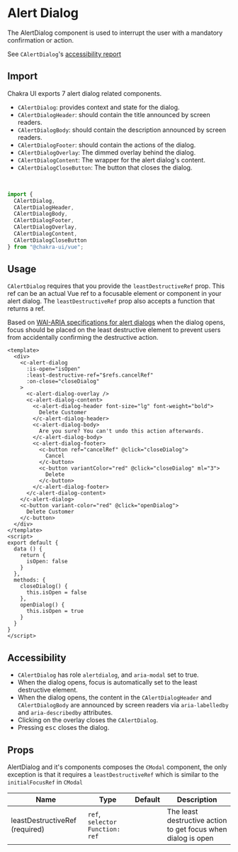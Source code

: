 
<SEO
  title="Alert Dialog"
  description="The AlertDialog component is used to interrupt the user with a mandatory confirmation or action."
/>

# Alert Dialog

The AlertDialog component is used to interrupt the user with a mandatory confirmation
or action.

See `CAlertDialog`'s <a href="https://github.com/chakra-ui/chakra-ui-vue/blob/master/packages/chakra-ui-core/src/CAlertDialog/accessibility.md">accessibility report</a>

## Import

Chakra UI exports 7 alert dialog related components.

- `CAlertDialog`: provides context and state for the dialog.
- `CAlertDialogHeader`: should contain the title announced by screen readers.
- `CAlertDialogBody`: should contain the description announced by screen readers.
- `CAlertDialogFooter`: should contain the actions of the dialog.
- `CAlertDialogOverlay`: The dimmed overlay behind the dialog.
- `CAlertDialogContent`: The wrapper for the alert dialog's content.
- `CAlertDialogCloseButton`: The button that closes the dialog.

<br />

```js
import {
  CAlertDialog,
  CAlertDialogHeader,
  CAlertDialogBody,
  CAlertDialogFooter,
  CAlertDialogOverlay,
  CAlertDialogContent,
  CAlertDialogCloseButton
} from "@chakra-ui/vue";
```

## Usage

`CAlertDialog` requires that you provide the `leastDestructiveRef` prop. This ref can be an actual
Vue ref to a focusable element or component in your alert dialog. The `leastDestructiveRef` prop also accepts
a function that returns a ref.

Based on [WAI-ARIA specifications for alert dialogs](https://www.w3.org/TR/wai-aria-practices/#alertdialog)
when the dialog opens, focus should be placed on the least destructive element
to prevent users from accidentally confirming the destructive action.

```vue live=true
<template>
  <div>
    <c-alert-dialog
      :is-open="isOpen"
      :least-destructive-ref="$refs.cancelRef"
      :on-close="closeDialog"
    >
      <c-alert-dialog-overlay />
      <c-alert-dialog-content>
        <c-alert-dialog-header font-size="lg" font-weight="bold">
          Delete Customer
        </c-alert-dialog-header>
        <c-alert-dialog-body>
          Are you sure? You can't undo this action afterwards.
        </c-alert-dialog-body>
        <c-alert-dialog-footer>
          <c-button ref="cancelRef" @click="closeDialog">
            Cancel
          </c-button>
          <c-button variantColor="red" @click="closeDialog" ml="3">
            Delete
          </c-button>
        </c-alert-dialog-footer>
      </c-alert-dialog-content>
    </c-alert-dialog>
    <c-button variant-color="red" @click="openDialog">
      Delete Customer
    </c-button>
  </div>
</template>
<script>
export default {
  data () {
    return {
      isOpen: false
    }
  },
  methods: {
    closeDialog() {
      this.isOpen = false
    },
    openDialog() {
      this.isOpen = true
    }
  }
}
</script>
```

## Accessibility

- `CAlertDialog` has role `alertdialog`, and `aria-modal` set to true.
- When the dialog opens, focus is automatically set to the least destructive
  element.
- When the dialog opens, the content in the `CAlertDialogHeader` and
  `CAlertDialogBody` are announced by screen readers via `aria-labelledby` and
  `aria-describedby` attributes.
- Clicking on the overlay closes the `CAlertDialog`.
- Pressing <kbd>esc</kbd> closes the dialog.


## Props

AlertDialog and it's components composes the `CModal` component, the only
exception is that it requires a `leastDestructiveRef` which is similar to the
`initialFocusRef` in `CModal`

| Name                           | Type                              | Default | Description                                                   |
| ------------------------------ | --------------------------------- | ------- | ------------------------------------------------------------- |
| leastDestructiveRef (required) | `ref`, `selector` `Function: ref` |         | The least destructive action to get focus when dialog is open |
